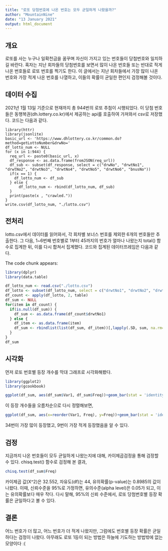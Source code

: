 ```yaml
---
title: "로또 당첨번호에 나온 번호는 모두 균일하게 나왔을까?"
author: "MountainNine"
date: "13 January 2021"
output: html_document
---
```


## 개요

로또를 사는 누구나 일확천금을 꿈꾸며 자신이 가지고 있는 번호들이 당첨번호와 일치하길 바란다. 혹자는 지난 회차들의 당첨번호를 보면서 많이 나온 번호들 또는 반대로 적게 나온 번호들로 로또 번호를 찍기도 한다. 이 글에서는 지난 회차들에서 가장 많이 나온 번호와 가장 적게 나온 번호를 나열하고, 이들의 확률이 균일한 편인지 검정해볼 것이다.

## 데이터 수집

2021년 1월 13일 기준으로 현재까지 총 944번의 로또 추첨이 시행되었다. 이 당첨 번호들은 동행복권(dh.lottery.co.kr)에서 제공하는 api를 호출하여 가져와서 csv로 저장했다. 코드는 다음과 같다.
```
library(httr)
library(jsonlite)
basic_url <- 'https://www.dhlottery.co.kr/common.do?method=getLottoNumber&drwNo='
df_lotto_num <- NULL
for (x in 1:944) {
  req_url <- paste0(basic_url, x)
  df_response <- as.data.frame(fromJSON(req_url))
  df_sub <- subset(df_response, select = c("drwNo", "drwtNo1", "drwtNo2", "drwtNo3", "drwtNo4", "drwtNo5", "drwtNo6", "bnusNo"))
  if(x == 1) {
    df_lotto_num <- df_sub
  } else {
      df_lotto_num <- rbind(df_lotto_num, df_sub)
  }
  print(paste(x , "crawled."))
}
write.csv(df_lotto_num, "./lotto.csv")
```

## 전처리

lotto.csv에서 데이터를 읽어와서, 각 회차별 보너스 번호를 제외한 6개의 번호들만 추출한다. 그 다음, 1~6번째 번호별로 1부터 45까지의 번호가 얼마나 나왔는지 total() 함수로 집계한 뒤, 이를 다시 합쳐서 집계했다. 코드와 집계된 데이터프레임은 다음과 같다.


The code chunk appears:
```r
library(dplyr)
library(data.table)

df_lotto_num <- read.csv("./lotto.csv")
df_lotto <- subset(df_lotto_num, select = c("drwtNo1", "drwtNo2", "drwtNo3", "drwtNo4", "drwtNo5", "drwtNo6")) #보너스 번호는 제외
df_count <- apply(df_lotto, 2, table)
df_sum <- NULL
for(item in df_count) {
  if(is.null(df_sum)) {
    df_sum <- as.data.frame(df_count$drwtNo1)
  } else {
    df_item <- as.data.frame(item)
    df_sum <- rbindlist(list(df_sum, df_item))[,lapply(.SD, sum, na.rm=TRUE), by = Var1]
  }
}
df_sum
```
## 시각화

먼저 로또 번호별 등장 개수를 막대 그래프로 시각화해봤다.

```r
library(ggplot2)
library(gcookbook)

ggplot(df_sum, aes(df_sum$Var1, df_sum$Freq))+geom_bar(stat = 'identity')
```
이 등장 개수들을 오름차순으로 다시 정렬해보면,

```r
ggplot(df_sum, aes(x=reorder(Var1, Freq), y=Freq))+geom_bar(stat = 'identity')
```
34번이 가장 많이 등장했고, 9번이 가장 적게 등장했음을 알 수 있다.

## 검정

지금까지 나온 번호들이 모두 균일하게 나왔는지에 대해, 카이제곱검정을 통해 검정할 수 있다. chisq.test() 함수로 검정해 본 결과,

```r
chisq.test(df_sum$Freq)
```
카이제곱 값(X^2)은 32.552, 자유도(df)는 44, 유의확률(p-value)는 0.8985의 값이 나왔다. 이때, 신뢰수준을 95%로 가정하면, 유의수준(alpha level)은 0.05가 되고, 이는 유의확률보다 매우 작다. 다시 말해, 95%의 신뢰 수준에서, 로또 당첨번호별 등장 확률은 균일하다고 볼 수 있다.

## 결론

어느 번호가 더 많고, 어느 번호가 더 적게 나왔지만, 그럼에도 번호별 등장 확률은 균일하다는 검정이 나왔다. 아무래도 로또 1등이 되는 방법은 하늘에 기도하는 방법밖에 없는 모양이다 :(